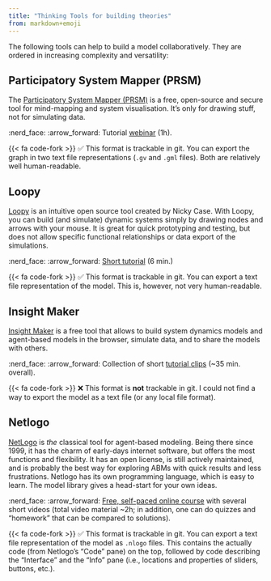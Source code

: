 ```yaml
---
title: "Thinking Tools for building theories"
from: markdown+emoji
---
```


The following tools can help to build a model collaboratively.
They are ordered in increasing complexity and versatility:

## Participatory System Mapper (PRSM)

The [Participatory System Mapper (PRSM)](https://www.prsm.uk) is a free, open-source and secure tool for mind-mapping and system visualisation. It's only for drawing stuff, not for simulating data.

:nerd_face: :arrow_forward: Tutorial [webinar](https://www.youtube.com/watch?v=L_o2l2nq6QI) (1h).

{{< fa code-fork >}}  ✅
This format is trackable in git. You can export the graph in two text file representations (`.gv` and `.gml` files). Both are relatively well human-readable.


## Loopy

[Loopy](https://ncase.me/loopy/) is an intuitive open source tool created by Nicky Case. With Loopy, you can build (and simulate) dynamic systems simply by drawing nodes and arrows with your mouse. It is great for quick prototyping and testing, but does not allow specific functional relationships or data export of the simulations.

:nerd_face: :arrow_forward: [Short tutorial](https://www.youtube.com/watch?v=g8X5VexpTXQ&t=144s) (6 min.)

{{< fa code-fork >}}  ✅
This format is trackable in git. You can export a text file representation of the model. This is, however, not very human-readable.

## Insight Maker

[Insight Maker](https://insightmaker.com) is a free tool that allows to build system dynamics models and agent-based models in the browser, simulate data, and to share the models with others.

:nerd_face: :arrow_forward: Collection of short [tutorial clips](https://www.youtube.com/playlist?list=PLzodzhjsiEx5wLeSCx4a_yAlJWKNujJBi) (~35 min. overall).

{{< fa code-fork >}}  ❌
This format is **not** trackable in git. I could not find a way to export the model as a text file (or any local file format).

## Netlogo

[NetLogo]([ccl.northwestern.edu/netlogo/index.shtml](https://ccl.northwestern.edu/netlogo/)) is *the* classical tool for agent-based modeling. Being there since 1999, it has the charm of early-days internet software, but offers the most functions and flexibility. It has an open license, is still actively maintained, and is probably the best way for exploring ABMs with quick results and less frustrations. Netlogo has its own programming language, which is easy to learn. The model library gives a head-start for your own ideas.

:nerd_face: :arrow_forward: [Free, self-paced online course](https://www.complexityexplorer.org/courses/84-fundamentals-of-netlogo/materials) with several short videos (total video material ~2h; in addition, one can do quizzes and "homework" that can be compared to solutions).

{{< fa code-fork >}}  ✅
This format is trackable in git. You can export a text file representation of the model as `.nlogo` files. This contains the actually code (from Netlogo's "Code" pane) on the top, followed by code describing the "Interface" and the "Info" pane (i.e., locations and properties of sliders, buttons, etc.).